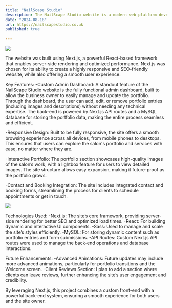 ```yaml
---
title: "NailScape Studio"
description: The NailScape Studio website is a modern web platform developed for a nail salon business. The site not only serves as an online presence but also as a dynamic portfolio to showcase the studio’s work.
date: "2024-08-18"
url: https://nailscapestudio.co.uk
published: true
  
---
```


 [![](https://lato.dev/nailscapestudio-1.png)](https://nailscapestudio.co.uk) 

The website was built using Next.js, a powerful React-based framework that enables server-side rendering and optimized performance. Next.js was chosen for its ability to create a highly responsive and SEO-friendly website, while also offering a smooth user experience.

Key Features:
-Custom Admin Dashboard: A standout feature of the NailScape Studio website is the fully functional admin dashboard, built to allow the business owner to easily manage and update the portfolio. Through the dashboard, the user can add, edit, or remove portfolio entries (including images and descriptions) without needing any technical expertise. The back-end is powered by Next.js API routes and a MySQL database for storing the portfolio data, making the entire process seamless and efficient.

-Responsive Design: Built to be fully responsive, the site offers a smooth browsing experience across all devices, from mobile phones to desktops. This ensures that users can explore the salon's portfolio and services with ease, no matter where they are.

-Interactive Portfolio: The portfolio section showcases high-quality images of the salon’s work, with a lightbox feature for users to view detailed images. The site structure allows easy expansion, making it future-proof as the portfolio grows.

-Contact and Booking Integration: The site includes integrated contact and booking forms, streamlining the process for clients to schedule appointments or get in touch.

 [![](https://lato.dev/nailscapestudio-2.png)](https://nailscapestudio.co.uk) 

Technologies Used:
-Next.js: The site’s core framework, providing server-side rendering for better SEO and optimized load times.
-React: For building dynamic and interactive UI components.
-Sass: Used to manage and scale the site’s styles efficiently.
-MySQL: For storing dynamic content such as portfolio entries and form submissions.
-API Routes: Custom Next.js API routes were used to manage the back-end operations and database interactions.

Future Enhancements:
-Advanced Animations: Future updates may include more advanced animations, particularly for portfolio transitions and the Welcome screen.
-Client Reviews Section: I plan to add a section where clients can leave reviews, further enhancing the site’s user engagement and credibility.

By leveraging Next.js, this project combines a custom front-end with a powerful back-end system, ensuring a smooth experience for both users and the site owner. 


